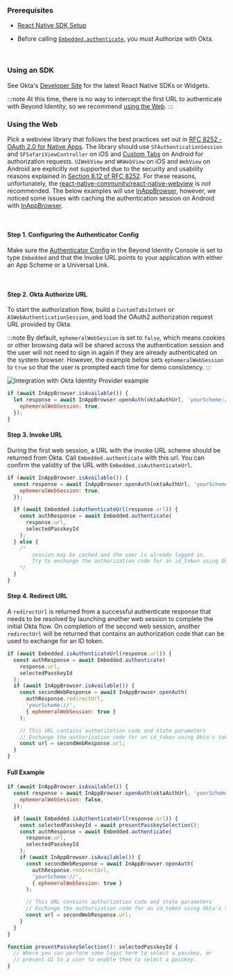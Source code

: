 ### Prerequisites

- [React Native SDK Setup](/sdk-setup?sdks=reactnative)

- Before calling [`Embedded.authenticate`](/sdk-setup?sdks=reactnative#authentication), you must Authorize with Okta. 

<br />

### Using an SDK

See Okta's [Developer Site](https://developer.okta.com/code/#mobile-native) for the latest React Native SDKs or Widgets.

:::note
At this time, there is no way to intercept the first URL to authenticate with Beyond Identity, so we recommend [using the Web](#using-the-web). 
:::

### Using the Web

Pick a webview library that follows the best practices set out in [RFC 8252 - OAuth 2.0 for Native Apps](https://tools.ietf.org/html/rfc8252). The library should use `SFAuthenticationSession` and `SFSafariViewController` on iOS and [Custom Tabs](https://developer.chrome.com/multidevice/android/customtabs) on Android for authorization requests. `UIWebView` and `WKWebView` on iOS and `WebView` on Android are explicitly _not_ supported due to the security and usability reasons explained in [Section 8.12 of RFC 8252](https://tools.ietf.org/html/rfc8252#section-8.12). For these reasons, unfortunately, the [react-native-community/react-native-webview](https://github.com/react-native-community/react-native-webview) is _not_ recommended. The below examples will use [InAppBrowser](https://github.com/proyecto26/react-native-inappbrowser), however, we noticed some issues with caching the authentication session on Android with [InAppBrowser](https://github.com/proyecto26/react-native-inappbrowser).

<br />

#### Step 1. Configuring the Authenticator Config

Make sure the [Authenticator Config](/authenticator-config#embedded-sdk) in the Beyond Identity Console is set to type `Embedded` and that the Invoke URL points to your application with either an App Scheme or a Universal Link.

<br />

#### Step 2. Okta Authorize URL

To start the authorization flow, build a `CustomTabsIntent` or `ASWebAuthenticationSession`, and load the OAuth2 authorization request URL provided by Okta.

:::note
By default, `ephemeralWebSession` is set to `false`, which means cookies or other browsing data will be shared across the authentication session and the user will not need to sign in again if they are already authenticated on the system browser. However, the example below sets `ephemeralWebSession` to `true` so that the user is prompted each time for demo consistency.
:::


<img src={OktaIdentityProviderExample} id="workflows" alt="Integration with Okta Identity Provider example" />


```javascript
if (await InAppBrowser.isAvailable()) {
  let response = await InAppBrowser.openAuth(oktaAuthUrl, 'yourScheme://', {
    ephemeralWebSession: true,
  });
}
```

#### Step 3. Invoke URL

During the first web session, a URL with the invoke URL scheme should be returned from Okta.
Call `Embedded.authenticate` with this url. You can confirm the validity of the URL with `Embedded.isAuthenticateUrl`.

```javascript
if (await InAppBrowser.isAvailable()) {
  const response = await InAppBrowser.openAuth(oktaAuthUrl, 'yourScheme://', {
    ephemeralWebSession: true,
  });

  if (await Embedded.isAuthenticateUrl(response.url)) {
    const authResponse = await Embedded.authenticate(
      response.url,
      selectedPasskeyId
    );
  } else {
    /*
        session may be cached and the user is already logged in.
        Try to exchange the authorization code for an id_token using Okta's token endpoint.
    */
  }
}
```

#### Step 4. Redirect URL

A `redirectUrl` is returned from a successful authenticate response that needs to be resolved by launching another web session to complete the initial Okta flow. On completion of the second web session, another `redirectUrl` will be returned that contains an authorization code that can be used to exchange for an ID token.

```javascript
if (await Embedded.isAuthenticateUrl(response.url)) {
  const authResponse = await Embedded.authenticate(
    response.url,
    selectedPasskeyId
  );
  if (await InAppBrowser.isAvailable()) {
    const secondWebResponse = await InAppBrowser.openAuth(
      authResponse.redirectUrl,
      'yourScheme://',
      { ephemeralWebSession: true }
    );

    // This URL contains authorization code and state parameters
    // Exchange the authorization code for an id_token using Okta's token endpoint.
    const url = secondWebResponse.url;
  }
}
```

#### Full Example

```javascript
if (await InAppBrowser.isAvailable()) {
  const response = await InAppBrowser.openAuth(oktaAuthUrl, 'yourScheme://', {
    ephemeralWebSession: false,
  });

  if (await Embedded.isAuthenticateUrl(response.url)) {
    const selectedPasskeyId = await presentPasskeySelection();
    const authResponse = await Embedded.authenticate(
      response.url,
      selectedPasskeyId
    );
    if (await InAppBrowser.isAvailable()) {
      const secondWebResponse = await InAppBrowser.openAuth(
        authResponse.redirectUrl,
        'yourScheme://',
        { ephemeralWebSession: true }
      );

      // This URL contains authorization code and state parameters
      // Exchange the authorization code for an id_token using Okta's token endpoint.
      const url = secondWebResponse.url;
    }
  }
}

function presentPasskeySelection(): selectedPasskeyId {
  // Where you can perform some logic here to select a passkey, or
  // present UI to a user to enable them to select a passkey.
}
```
